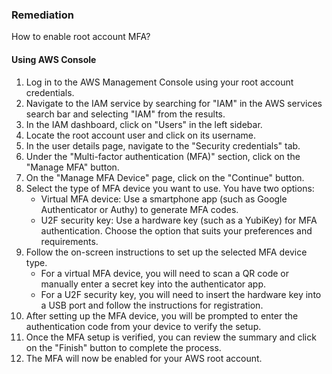 ### Remediation

How to enable root account MFA?

#### Using AWS Console

1. Log in to the AWS Management Console using your root account credentials.
2. Navigate to the IAM service by searching for "IAM" in the AWS services search bar and selecting "IAM" from the results.
3. In the IAM dashboard, click on "Users" in the left sidebar.
4. Locate the root account user and click on its username.
5. In the user details page, navigate to the "Security credentials" tab.
6. Under the "Multi-factor authentication (MFA)" section, click on the "Manage MFA" button.
7. On the "Manage MFA Device" page, click on the "Continue" button.
8. Select the type of MFA device you want to use. You have two options:
   - Virtual MFA device: Use a smartphone app (such as Google Authenticator or Authy) to generate MFA codes.
   - U2F security key: Use a hardware key (such as a YubiKey) for MFA authentication.
   Choose the option that suits your preferences and requirements.
9. Follow the on-screen instructions to set up the selected MFA device type.
   - For a virtual MFA device, you will need to scan a QR code or manually enter a secret key into the authenticator app.
   - For a U2F security key, you will need to insert the hardware key into a USB port and follow the instructions for registration.
10. After setting up the MFA device, you will be prompted to enter the authentication code from your device to verify the setup.
11. Once the MFA setup is verified, you can review the summary and click on the "Finish" button to complete the process.
12. The MFA will now be enabled for your AWS root account.

